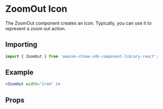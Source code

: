 

# ZoomOut Icon

The ZoomOut component creates an icon. Typically, you can use it to represent a zoom out action.

## Importing

```javascript
import { ZoomOut } from 'amazon-chime-sdk-component-library-react';
```

## Example

<ThemeProvider theme={lightTheme}>
  <GlobalStyles />
  <Preview>
    <ZoomOut width="2rem" />
  </Preview>
</ThemeProvider>

```jsx
<ZoomOut width="2rem" />
```

## Props

<Props of={ZoomOut} />
